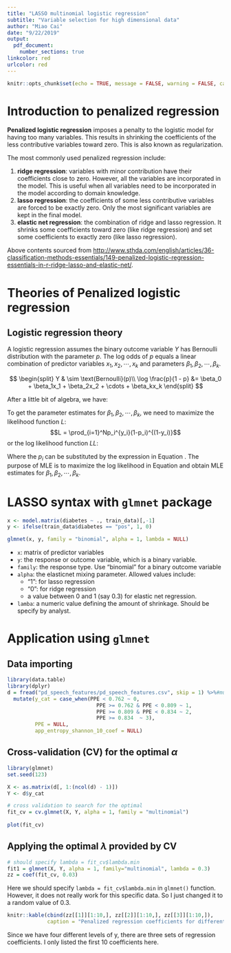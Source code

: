 ```yaml
---
title: "LASSO multinomial logistic regression"
subtitle: "Variable selection for high dimensional data"
author: "Miao Cai"
date: "9/22/2019"
output: 
  pdf_document:
    number_sections: true
linkcolor: red
urlcolor: red
---
```


```r
knitr::opts_chunk$set(echo = TRUE, message = FALSE, warning = FALSE, cache = TRUE)
```

# Introduction to penalized regression

**Penalized logistic regression** imposes a penalty to the logistic model for having too many variables. This results in shrinking the coefficients of the less contributive variables toward zero. This is also known as regularization.

The most commonly used penalized regression include:

1. **ridge regression**: variables with minor contribution have their coefficients close to zero. However, all the variables are incorporated in the model. This is useful when all variables need to be incorporated in the model according to domain knowledge.
2. **lasso regression**: the coefficients of some less contributive variables are forced to be exactly zero. Only the most significant variables are kept in the final model.
3. **elastic net regression**: the combination of ridge and lasso regression. It shrinks some coefficients toward zero (like ridge regression) and set some coefficients to exactly zero (like lasso regression).

Above contents sourced from [http://www.sthda.com/english/articles/36-classification-methods-essentials/149-penalized-logistic-regression-essentials-in-r-ridge-lasso-and-elastic-net/](http://www.sthda.com/english/articles/36-classification-methods-essentials/149-penalized-logistic-regression-essentials-in-r-ridge-lasso-and-elastic-net/).

# Theories of Penalized logistic regression

## Logistic regression theory

A logistic regression assumes the binary outcome variable $Y$  has Bernoulli distribution with the parameter $p$. The log odds of $p$ equals a linear combination of predictor variables $x_1, x_2, \cdots, x_k$ and parameters $\beta_1, \beta_2, \cdots, \beta_k$.

$$
\begin{split}
Y & \sim \text{Bernoulli}(p)\\
\log \frac{p}{1 - p} &= \beta_0 + \beta_1x_1 + \beta_2x_2 + \cdots + \beta_kx_k
\end{split}
$$

After a little bit of algebra, we have:
\begin{equation}\label{eq:p}
p_i = \frac{\exp(\beta_0 + \beta_1x_{1i} + \beta_2x_{2i} + \cdots + \beta_kx_{ki})}{1 + \exp(\beta_0 + \beta_1x_{1i} + \beta_2x_{2i} + \cdots + \beta_kx_{ki})}
\end{equation}

To get the parameter estimates for $\beta_1, \beta_2, \cdots, \beta_k$, we need to maximize the likelihood function $L$:
$$L = \prod_{i=1}^Np_i^{y_i}(1-p_i)^{(1-y_i)}$$
or the log likelihood function $LL$:
\begin{equation}\label{eq:LL}
\begin{aligned}
LL &= \log\bigg(\prod_{i=1}^Np_i^{y_i}(1-p_i)^{(1-y_i)}\bigg)\\
&= \sum_{i=1}^N\bigg(y_i\log p_i + (1-y_i)\log (1-p_i)\bigg)
\end{aligned}
\end{equation}

Where the $p_i$ can be substituted by the expression in Equation \ref{eq:p}. The purpose of MLE is to maximize the log likelihood in Equation \ref{eq:LL} and obtain MLE estimates for $\beta_1, \beta_2, \cdots, \beta_k$.

## 



# LASSO syntax with `glmnet` package

```r
x <- model.matrix(diabetes ~ ., train_data)[,-1]
y <- ifelse(train_data$diabetes == "pos", 1, 0)

glmnet(x, y, family = "binomial", alpha = 1, lambda = NULL)
```

- `x`: matrix of predictor variables
- `y`: the response or outcome variable, which is a binary variable.
- `family`: the response type. Use “binomial” for a binary outcome variable
- `alpha`: the elasticnet mixing parameter. Allowed values include:
    + "1": for lasso regression
    + "0": for ridge regression
    + a value between 0 and 1 (say 0.3) for elastic net regression.
- `lamba`: a numeric value defining the amount of shrinkage. Should be specify by analyst.


# Application using `glmnet`

## Data importing

```r
library(data.table)
library(dplyr)
d = fread("pd_speech_features/pd_speech_features.csv", skip = 1) %>%#multilogit_LASSO/
  mutate(y_cat = case_when(PPE < 0.762 ~ 0,
                             PPE >= 0.762 & PPE < 0.809 ~ 1,
                             PPE >= 0.809 & PPE < 0.834 ~ 2,
                             PPE >= 0.834  ~ 3),
         PPE = NULL,
         app_entropy_shannon_10_coef = NULL)
```


## Cross-validation (CV) for the optimal $\alpha$

```r
library(glmnet)
set.seed(123)

X <- as.matrix(d[, 1:(ncol(d) - 1)])
Y <- d$y_cat

# cross validation to search for the optimal
fit_cv = cv.glmnet(X, Y, alpha = 1, family = "multinomial")
  
plot(fit_cv)
```


## Applying the optimal $\lambda$ provided by CV

```r
# should specify lambda = fit_cv$lambda.min
fit1 = glmnet(X, Y, alpha = 1, family="multinomial", lambda = 0.3)
zz = coef(fit_cv, 0.03)
```

Here we should specify `lambda = fit_cv$lambda.min` in `glmnet()` function. However, it does not really work for this specific data. So I just changed it to a random value of 0.3.

```r
knitr::kable(cbind(zz[[1]][1:10,], zz[[2]][1:10,], zz[[3]][1:10,]), 
             caption = "Penalized regression coefficients for different levels of Y")
```

Since we have four different levels of y, there are three sets of regression coefficients. I only listed the first 10 coefficients here.